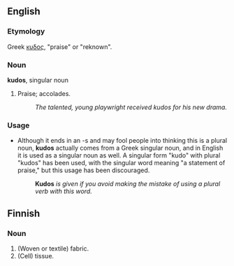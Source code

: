 ==English==
===Etymology===
Greek [[κυδος]], "praise" or "reknown".

===Noun===
'''kudos''', singular noun
#Praise; accolades.
#:''The talented, young playwright received kudos for his new drama.''
===Usage===
*Although it ends in an -s and may fool people into thinking this is a plural noun, '''kudos''' actually comes from a Greek singular noun, and in English it is used as a singular noun as well.  A singular form "kudo" with plural "kudos" has been used, with the singular word meaning "a statement of praise," but this usage has been discouraged.  
*:'''Kudos''' ''is given if you avoid making the mistake of using a plural verb with this word.''

==Finnish==
===Noun===
#(Woven or textile) fabric.
#(Cell) tissue.